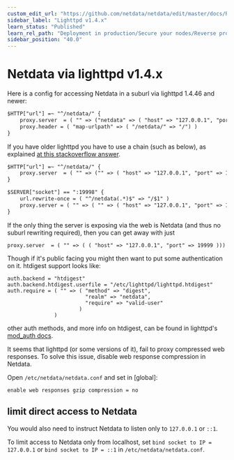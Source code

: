 ```yaml
---
custom_edit_url: "https://github.com/netdata/netdata/edit/master/docs/Running-behind-lighttpd.md"
sidebar_label: "Lighttpd v1.4.x"
learn_status: "Published"
learn_rel_path: "Deployment in production/Secure your nodes/Reverse proxies"
sidebar_position: "40.0"
---
```



# Netdata via lighttpd v1.4.x

Here is a config for accessing Netdata in a suburl via lighttpd 1.4.46 and newer:

```txt
$HTTP["url"] =~ "^/netdata/" {
    proxy.server  = ( "" => ("netdata" => ( "host" => "127.0.0.1", "port" => 19999 )))
    proxy.header = ( "map-urlpath" => ( "/netdata/" => "/") )
}
```

If you have older lighttpd you have to use a chain (such as below), as explained [at this stackoverflow answer](http://stackoverflow.com/questions/14536554/lighttpd-configuration-to-proxy-rewrite-from-one-domain-to-another).

```txt
$HTTP["url"] =~ "^/netdata/" {
    proxy.server  = ( "" => ("" => ( "host" => "127.0.0.1", "port" => 19998 )))
}

$SERVER["socket"] == ":19998" {
    url.rewrite-once = ( "^/netdata(.*)$" => "/$1" )
    proxy.server = ( "" => ( "" => ( "host" => "127.0.0.1", "port" => 19999 )))
}
```



If the only thing the server is exposing via the web is Netdata (and thus no suburl rewriting required),
then you can get away with just

```
proxy.server  = ( "" => ( ( "host" => "127.0.0.1", "port" => 19999 )))
```

Though if it's public facing you might then want to put some authentication on it.  htdigest support
looks like:

```
auth.backend = "htdigest"
auth.backend.htdigest.userfile = "/etc/lighttpd/lighttpd.htdigest"
auth.require = ( "" => ( "method" => "digest", 
                         "realm" => "netdata", 
                         "require" => "valid-user" 
                       )
               )
```

other auth methods, and more info on htdigest, can be found in lighttpd's [mod_auth docs](http://redmine.lighttpd.net/projects/lighttpd/wiki/Docs_ModAuth).



It seems that lighttpd (or some versions of it), fail to proxy compressed web responses.
To solve this issue, disable web response compression in Netdata.

Open `/etc/netdata/netdata.conf` and set in [global]\:

```
enable web responses gzip compression = no
```

## limit direct access to Netdata

You would also need to instruct Netdata to listen only to `127.0.0.1` or `::1`.

To limit access to Netdata only from localhost, set `bind socket to IP = 127.0.0.1` or `bind socket to IP = ::1` in `/etc/netdata/netdata.conf`.


